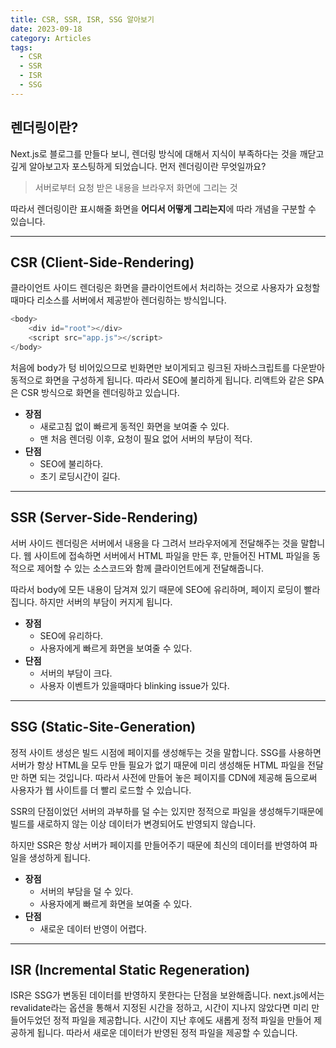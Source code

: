 ```yaml
---
title: CSR, SSR, ISR, SSG 알아보기
date: 2023-09-18
category: Articles
tags:
  - CSR
  - SSR
  - ISR
  - SSG
---
```


## 렌더링이란?

Next.js로 블로그를 만들다 보니, 렌더링 방식에 대해서 지식이 부족하다는 것을 깨닫고 깊게 알아보고자 포스팅하게 되었습니다. 먼저 렌더링이란 무엇일까요?

> 서버로부터 요청 받은 내용을 브라우저 화면에 그리는 것

따라서 렌더링이란 표시해줄 화면을 **어디서 어떻게 그리는지**에 따라 개념을 구분할 수 있습니다.

---

## CSR (Client-Side-Rendering)
클라이언트 사이드 렌더링은 화면을 클라이언트에서 처리하는 것으로 사용자가 요청할 때마다 리소스를 서버에서 제공받아 렌더링하는 방식입니다.

```javascript
<body>
    <div id="root"></div>
    <script src="app.js"></script>
</body>
```
처음에 body가 텅 비어있으므로 빈화면만 보이게되고 링크된 자바스크립트를 다운받아 동적으로 화면을 구성하게 됩니다. 따라서 SEO에 불리하게 됩니다. 리액트와 같은 SPA은 CSR 방식으로 화면을 렌더링하고 있습니다.

- **장점**
  - 새로고침 없이 빠르게 동적인 화면을 보여줄 수 있다.
  - 맨 처음 렌더링 이후, 요청이 필요 없어 서버의 부담이 적다.
- **단점**
  - SEO에 불리하다.
  - 초기 로딩시간이 길다.
---

## SSR (Server-Side-Rendering)
서버 사이드 렌더링은 서버에서 내용을 다 그려서 브라우저에게 전달해주는 것을 말합니다. 웹 사이트에 접속하면 서버에서 HTML 파일을 만든 후, 만들어진 HTML 파일을 동적으로 제어할 수 있는 소스코드와 함께 클라이언트에게 전달해줍니다.

따라서 body에 모든 내용이 담겨져 있기 때문에 SEO에 유리하며, 페이지 로딩이 빨라집니다. 하지만 서버의 부담이 커지게 됩니다.

- **장점**
  - SEO에 유리하다.
  - 사용자에게 빠르게 화면을 보여줄 수 있다.
- **단점**
  - 서버의 부담이 크다.
  - 사용자 이벤트가 있을때마다 blinking issue가 있다.
---

## SSG (Static-Site-Generation)
정적 사이트 생성은 빌드 시점에 페이지를 생성해두는 것을 말합니다. SSG를 사용하면 서버가 항상 HTML을 모두 만들 필요가 없기 때문에 미리 생성해둔 HTML 파일을 전달만 하면 되는 것입니다. 따라서 사전에 만들어 놓은 페이지를 CDN에 제공해 둠으로써 사용자가 웹 사이트를 더 빨리 로드할 수 있습니다.

SSR의 단점이었던 서버의 과부하를 덜 수는 있지만 정적으로 파일을 생성해두기때문에 빌드를 새로하지 않는 이상 데이터가 변경되어도 반영되지 않습니다.

하지만 SSR은 항상 서버가 페이지를 만들어주기 때문에 최신의 데이터를 반영하여 파일을 생성하게 됩니다. 

- **장점**
  - 서버의 부담을 덜 수 있다.
  - 사용자에게 빠르게 화면을 보여줄 수 있다.
- **단점**
  - 새로운 데이터 반영이 어렵다.
---

## ISR (Incremental Static Regeneration)
ISR은 SSG가 변동된 데이터를 반영하지 못한다는 단점을 보완해줍니다. next.js에서는 revalidate라는 옵션을 통해서 지정된 시간을 정하고, 시간이 지나지 않았다면 미리 만들어두었던 정적 파일을 제공합니다. 시간이 지난 후에도 새롭게 정적 파일을 만들어 제공하게 됩니다. 따라서 새로운 데이터가 반영된 정적 파일을 제공할 수 있습니다.
